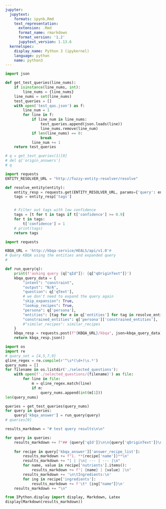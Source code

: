 ```yaml
---
jupyter:
  jupytext:
    formats: ipynb,Rmd
    text_representation:
      extension: .Rmd
      format_name: rmarkdown
      format_version: '1.2'
      jupytext_version: 1.13.6
  kernelspec:
    display_name: Python 3 (ipykernel)
    language: python
    name: python3
---
```


```python
import json

def get_test_queries(line_nums):
    if isinstance(line_nums, int):
        line_nums = {line_nums}
    line_nums = set(line_nums)
    test_queries = []
    with open('test_qas.json') as f:
        line_num = 1
        for line in f:
            if line_num in line_nums:
                test_queries.append(json.loads(line))
                line_nums.remove(line_num)
            if len(line_nums) == 0:
                break
            line_num += 1
    return test_queries

# q = get_test_queries(1)[0]
# del q['origin_answers']
# q
```

```python
import requests
ENTITY_RESOLVER_URL = "http://fuzzy-entity-resolver/resolve"

def resolve_entity(entity):
    entity_resp = requests.get(ENTITY_RESOLVER_URL, params={'query': entity}).json()
    tags = entity_resp['tags']


    # Filter out tags with low confidence
    tags = [t for t in tags if t['confidence'] >= 0.9]
    for t in tags:
        t['confidence'] = 1
    # print(tags)
    return tags
```

```python
import requests

KBQA_URL = 'http://kbqa-service/HEALS/api/v1.0'#
# Query KBQA using the entities and expanded query
#

def run_query(q):
    print(f'asking query {q["qId"]}: {q["qOriginText"]}')
    kbqa_query_data = {
        "intent": "constraint",
        "output": "N/A",
        "question": q['qText'],
        # we don't need to expand the query again
        "skip_expansion": True,
        "lookup_recipes": True,
        "persona": q['persona'],
        "entities": [tag for e in q['entities'] for tag in resolve_entity(e[0])],
        "constrained_entities": q['persona']['constrained_entities'],
        #"similar_recipes": similar_recipes
    }
    kbqa_resp = requests.post(f"{KBQA_URL}/kbqa", json=kbqa_query_data)
    return kbqa_resp.json()

```

```python
import os
import re
# query_set = {4,5,7,9}
qline_regex = re.compile(r'^\s*(\d+)\s.*')
query_nums = []
for filename in os.listdir('./selected_questions'):
    with open(f'./selected_questions/{filename}') as file:
        for line in file:
            m = qline_regex.match(line)
            if m:
                query_nums.append(int(m[1]))
len(query_nums)
```

```python
queries = get_test_queries(query_nums)
for query in queries:
    query['kbqa_answer'] = run_query(query)
# queries[0]
```

```python
results_markdown = "# test query results\n\n"

for query in queries:
    results_markdown += f"## {query['qId']}\n\n{query['qOriginText']}\n\n"
    
    for recipe in query['kbqa_answer']['answer_recipe_list']:
        results_markdown += f"1. **{recipe['name']}**\n"
        results_markdown += "| | |\n| --- | --- |\n"
        for name, value in recipe['nutrients'].items():
            results_markdown += f"| {name} | {value} |\n"
        results_markdown += '\n\tIngredients:\n'
        for ing in recipe['ingredients']:
            results_markdown += f'\t* {ing["name"]}\n'
    results_markdown += "\n"

from IPython.display import display, Markdown, Latex
display(Markdown(results_markdown))
```

```python

```

